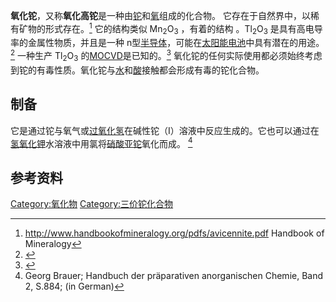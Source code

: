 {{chembox
| Verifiedfields = changed
| Watchedfields = changed
| verifiedrevid = 470605815
| Name =
| ImageFile = Tl2O3structure.jpg
| ImageName = Thallium(III) oxide
| OtherNames = 三氧化铊，倍半氧化铊
|Section1={{Chembox Identifiers
| CASNo_Ref = {{cascite|correct|CAS}}
| CASNo = 1314-32-5
| UNII_Ref = {{fdacite|correct|FDA}}
| UNII = 8C7MZ48UJ1
| StdInChI_Ref = {{stdinchicite|correct|chemspider}}
| StdInChI = 1S/3O.2Tl/q3*-2;2*+3
| StdInChIKey_Ref = {{stdinchicite|correct|chemspider}}
| StdInChIKey = LPHBARMWKLYWRA-UHFFFAOYSA-N
| ChemSpiderID_Ref = {{chemspidercite|correct|chemspider}}
| ChemSpiderID = 7979876
| SMILES = [O-2].[O-2].[O-2].[Tl+3].[Tl+3]
| EINECS = 215-229-3
| PubChem = 9804116
  }}
|Section2={{Chembox Properties
| Reference = <ref>{{RubberBible62nd|page=B156}}.</ref>
| Formula = Tl<sub>2</sub>O<sub>3</sub>
| MolarMass = 456.76 g/mol
| Appearance = 暗棕色固体
| Density = 10.19 g/cm<sup>3</sup>，固体 (22 °C)
| Solubility = 不可溶
| MeltingPtC = 717
| BoilingPt = 875 °C（1148 K） (分解)
| MagSus = +76.0·10<sup>−6</sup> cm<sup>3</sup>/mol
  }}
|Section3={{Chembox Structure
| CrystalStruct = [[立方晶系|立方晶系]], [[Pearson_symbol|cI80]]<ref name=struct>{{cite journal| journal = Physica C| year = 1993 | volume = 215| issue = 1-2 | page = 205| title = Further evidence for Tl3+ in Tl-based superconductors from improved bond strength parameters involving new structural data of cubic Tl2O3|author1=Otto H.H. |author2=Baltrasch R. |author3=Brandt H.J. | doi = 10.1016/0921-4534(93)90382-Z}}</ref> 
| SpaceGroup = Ia-3, No. 206
}}
|Section7={{Chembox Hazards
| EUClass = 未列出
| NFPA-H = 4
| NFPA-R = 0
| NFPA-F = 0 
| LD50 = 44 mg/kg (大鼠口服)
 }}
}}
'''氧化铊'''，又称'''氧化高铊'''是一种由[[铊|铊]]和[[氧|氧]]组成的化合物。 它存在于自然界中，以稀有矿物{{le|褐铊矿|avicennite}}的形式存在。<ref>http://www.handbookofmineralogy.org/pdfs/avicennite.pdf {{Wayback|url=http://www.handbookofmineralogy.org/pdfs/avicennite.pdf |date=20150924024939 }} Handbook of Mineralogy</ref> 它的结构类似 Mn<sub>2</sub>O<sub>3</sub> ，有着{{le|方铁锰矿|bixbyite}}的结构 。Tl<sub>2</sub>O<sub>3</sub> 是具有高电导率的金属性物质，并且是一种 n型[[半导体|半导体]]，可能在[[太阳能电池|太阳能电池]]中具有潜在的用途。 <ref>{{cite journal | title = Electrochemical and photoelectrochemical deposition of Thallium(III) Oxide thin films |author1=Phillips R. J. |author2=Shane M. J. |author3=Switzer J. A. | journal = Journal of Materials Research | year = 1989 | volume = 4 | issue = 04 | pages = 923 | doi = 10.1557/JMR.1989.0923}}</ref>
一种生产 Tl<sub>2</sub>O<sub>3</sub> 的[[有机金属化学气相沉积法|MOCVD]]是已知的。<ref>{{Cite journal | title = Thallium(III) Oxide by Organometallic Chemical Vapor Deposition |author1=D. Berry |author2=R. T. Holm |author3=R. L. Mowery |author4=N. H. Turner |author5=M. Fatemi  |last-author-amp=yes | journal = [[Chemistry_of_Materials|Chemistry of Materials]] | year = 1991 | volume = 3 | issue = 1 | pages = 72–77 | doi = 10.1021/cm00013a019}}</ref> 氧化铊的任何实际使用都必须始终考虑到铊的有毒性质。氧化铊与[[水|水]]和[[酸|酸]]接触都会形成有毒的铊化合物。

==制备==
它是通过铊与氧气或[[过氧化氢|过氧化氢]]在碱性铊（I）溶液中反应生成的。它也可以通过在[[氢氧化钾|氢氧化钾]]水溶液中用氯将[[硝酸亚铊|硝酸亚铊]]氧化而成。 <ref name="brauer">Georg Brauer; Handbuch der präparativen anorganischen Chemie, Band 2, S.884; {{ISBN|3-432-87813-3}} (in German)</ref>

==参考资料==
{{reflist}}

{{铊化合物}}
{{氧化物}}

[[Category:氧化物|Category:氧化物]]
[[Category:三价铊化合物|Category:三价铊化合物]]